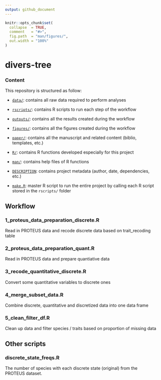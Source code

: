 ```yaml
---
output: github_document
---
```


<!-- README.md is generated from README.Rmd. Please edit that file -->


```r
knitr::opts_chunk$set(
  collapse  = TRUE,
  comment   = "#>",
  fig.path  = "man/figures/",
  out.width = "100%"
)
```


# divers-tree

### Content

This repository is structured as follow:

- [`data/`](https://github.com/ajhelmstetter/sseReview/tree/master/data):
contains all raw data required to perform analyses

- [`rscripts/`](https://github.com/ajhelmstetter/sseReview/tree/master/rscripts/):
contains R scripts to run each step of the workflow

- [`outputs/`](https://github.com/ajhelmstetter/sseReview/tree/master/outputs):
contains all the results created during the workflow

- [`figures/`](https://github.com/ajhelmstetter/sseReview/tree/master/figures):
contains all the figures created during the workflow

- [`paper/`](https://github.com/ajhelmstetter/sseReview/tree/master/paper):
contains all the manuscript and related content (biblio, templates, etc.)

- [`R/`](https://github.com/ajhelmstetter/sseReview/tree/master/R):
contains R functions developed especially for this project

- [`man/`](https://github.com/ajhelmstetter/sseReview/tree/master/man):
contains help files of R functions

- [`DESCRIPTION`](https://github.com/ajhelmstetter/sseReview/tree/master/DESCRIPTION):
contains project metadata (author, date, dependencies, etc.)

- [`make.R`](https://github.com/ajhelmstetter/sseReview/tree/master/make.R):
master R script to run the entire project by calling each R script stored in the `rscripts/` folder

## Workflow

### 1_proteus_data_preparation_discrete.R

Read in PROTEUS data and recode discrete data based on trait_recoding table

### 2_proteus_data_preparation_quant.R

Read in PROTEUS data and prepare quantiative data

### 3_recode_quantitative_discrete.R

Convert some quantitative variables to discrete ones

### 4_merge_subset_data.R

Combine discrete, quantitative and discretized data into one data frame

### 5_clean_filter_df.R

Clean up data and filter species / traits based on proportion of missing data

## Other scripts

### discrete_state_freqs.R

The number of species with each discrete state (original) from the PROTEUS dataset.